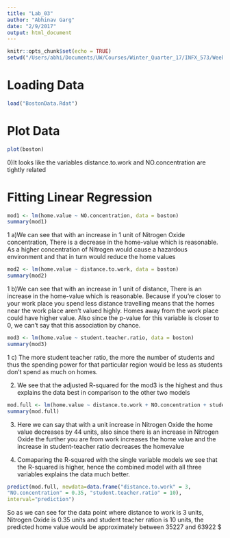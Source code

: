 ```yaml
---
title: "Lab_03"
author: "Abhinav Garg"
date: "2/9/2017"
output: html_document
---
```


```r
knitr::opts_chunk$set(echo = TRUE)
setwd("/Users/abhi/Documents/UW/Courses/Winter_Quarter_17/INFX_573/Week_5")
```

# Loading Data 
```r
load("BostonData.Rdat")
```

# Plot Data 
```r

plot(boston)
```

0)It looks like the variables distance.to.work and NO.concentration are tightly related 

# Fitting Linear Regression
```r
mod1 <- lm(home.value ~ NO.concentration, data = boston)
summary(mod1)
```
1 a)We can see that with an increase in 1 unit of Nitrogen Oxide concentration, There is a decrease in the home-value which is reasonable. As a higher concentration of Nitrogen would cause a hazardous environment and that in turn would reduce the home values
```r
mod2 <- lm(home.value ~ distance.to.work, data = boston)
summary(mod2)
```
1 b)We can see that with an increase in 1 unit of distance, There is an increase in the home-value which is reasonable. Because if you're closer to your work place you spend less distance travelling means that the homes near the work place aren't valued highly. Homes away from the work place could have higher value. Also since the p-value for this variable is closer to 0, we can't say that this association by chance. 

```r
mod3 <- lm(home.value ~ student.teacher.ratio, data = boston)
summary(mod3)
```
1 c) The more student teacher ratio, the more the number of students and thus the spending power for that particular region would be less as students don't spend as much on homes. 


2) We see that the adjusted R-squared for the mod3 is the highest and thus explains the data best in comparison to the other two models 

```r
mod.full <- lm(home.value ~ distance.to.work + NO.concentration + student.teacher.ratio, data = boston)
summary(mod.full)
```

3) Here we can say that with a unit increase in Nitrogen Oxide the home value decreases by 44 units, also since there is an increase in Nitrogen Oxide the further you are from work increases the home value and the increase in student-teacher ratio decreases the homevalue

4) Comaparing the R-squared with the single variable models we see that the R-squared is higher, hence the combined model with all three variables explains the data much better. 

```r
predict(mod.full, newdata=data.frame("distance.to.work" = 3,
"NO.concentration" = 0.35, "student.teacher.ratio" = 10),
interval="prediction")
```
So as we can see for the data point where distance to work is 3 units, Nitrogen Oxide is 0.35 units and student teacher ration is 10 units, the predicted home value would be approximately between 35227 and 63922 $

